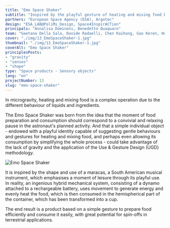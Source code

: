 ```yaml
---
title: "Emo Space Shaker"
subtitle: "Inspired by the playful gesture of heating and mixing food by taking advantage of microgravity."
partners: "European Space Agency (ESA), Argotec"
design: "ESA_LAB@PoliMi_Design, Space4InspirACTion"
principals: "Annalisa Dominoni, Benedetto Quaquaro"
team: "Gaetana Della Sala, Davide Radaelli, Chen Kaihong, Gao Keren, Hua Yanwen, Shan Pengcheng, Zheng Anqi"
cover: "./img/13_EmoSpaceShaker-1.jpg"
thumbnail: "./img/13_EmoSpaceShaker-1.jpg"
coverAlt: "Emo Space Shaker"
principlesPosts:
- "gravity"
- "senses"
- "shape"
type: "Space products - Sensory objects"
lang: "en"
projectNumber: 13
slug: "emo-space-shaker"
---
```



In microgravity, heating and mixing food is a complex operation due to the different behaviour of liquids and ingredients.

The Emo Space Shaker was born from the idea that the moment of food preparation and consumption should correspond to a convivial and relaxing pause in the astronaut's planned activity. And that a simple individual object - endowed with a playful identity capable of suggesting gentle behaviours and gestures for heating and mixing food, and perhaps even allowing its consumption by simplifying the whole process - could take advantage of the lack of gravity and the application of the Use & Gesture Design (UGD) methodology.

<Image src={Image1} alt="Emo Space Shaker" class="py-6 w-full"/>

It is inspired by the shape and use of a maracas, a South American musical instrument, which emphasises a moment of leisure through its playful use. In reality, an ingenious hybrid mechanical system, consisting of a dynamo attached to a rechargeable battery, uses movement to generate energy and evenly heat the food, which is then consumed in the hemispherical part of the container, which has been transformed into a cup.

The end result is a product based on a simple gesture to prepare food efficiently and consume it easily, with great potential for spin-offs in terrestrial applications.